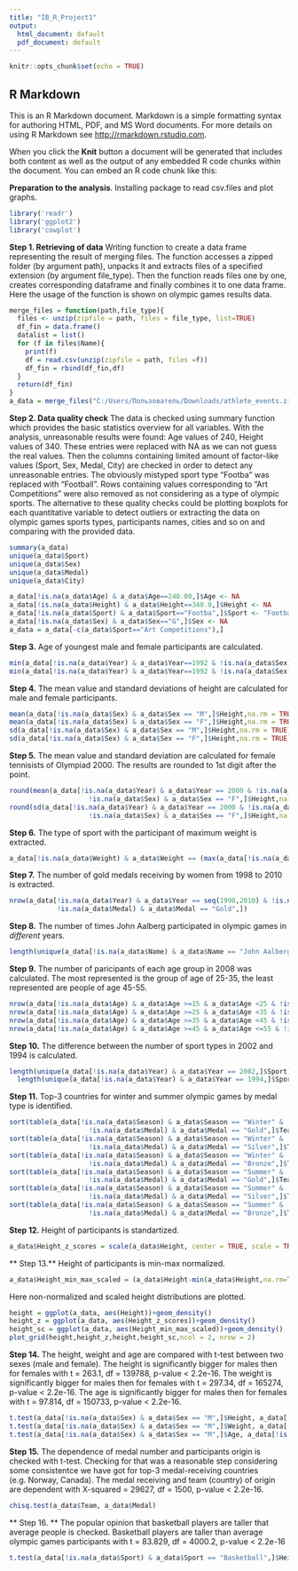 ---
title: "IB_R_Project1"
output:
  html_document: default
  pdf_document: default
---

```{r setup, include=FALSE}
knitr::opts_chunk$set(echo = TRUE)
```

## R Markdown

This is an R Markdown document. Markdown is a simple formatting syntax for authoring HTML, PDF, and MS Word documents. For more details on using R Markdown see <http://rmarkdown.rstudio.com>.

When you click the **Knit** button a document will be generated that includes both content as well as the output of any embedded R code chunks within the document. You can embed an R code chunk like this:

**Preparation to the analysis**. Installing package to read csv.files and plot graphs.
```{r}
library('readr')
library('ggplot2')
library('cowplot')
```
**Step 1. Retrieving of data** Writing function to create a data frame representing the result of merging files.
The function accesses a zipped folder (by argument path), unpacks it and extracts files of a
specified extension (by argument file_type). Then the function reads files one by one, creates corresponding dataframe and finally combines it to one data frame. Here the usage of the function is shown on olympic games results data.

```{r, warning=FALSE, error = TRUE}
merge_files = function(path,file_type){
  files <- unzip(zipfile = path, files = file_type, list=TRUE)
  df_fin = data.frame()
  datalist = list()
  for (f in files$Name){
    print(f)
    df = read.csv(unzip(zipfile = path, files =f))
    df_fin = rbind(df_fin,df)
  }
  return(df_fin)
}
a_data = merge_files("C:/Users/Пользователь/Downloads/athlete_events.zip","*.csv")
```

**Step 2. Data quality check** The data is checked using summary function which provides the basic statistics overview for all variables. With the analysis, unreasonable results were found: Age values of 240, Height values of 340. These entries were replaced with NA as we can not guess the real values. Then the columns containing limited amount of factor-like values (Sport, Sex, Medal, City) are checked in order to detect any unreasonable entries. The obviously mistyped sport type "Footba" was replaced with "Football". Rows containing values corresponding to "Art Competitions" were also removed as not considering as a type of olympic sports.
The alternative to these quality checks could be plotting boxplots for each quantitative variable to detect outliers or extracting the data on olympic games sports types, participants names, cities and so on and comparing with the provided data.

```{r}
summary(a_data)
unique(a_data$Sport)
unique(a_data$Sex)
unique(a_data$Medal)
unique(a_data$City)

a_data[!is.na(a_data$Age) & a_data$Age==240.00,]$Age <- NA
a_data[!is.na(a_data$Height) & a_data$Height==340.0,]$Height <- NA
a_data[!is.na(a_data$Sport) & a_data$Sport=="Footba",]$Sport <- "Football"
a_data[!is.na(a_data$Sex) & a_data$Sex=="G",]$Sex <- NA
a_data = a_data[-c(a_data$Sport=="Art Competitions"),] 
```

**Step 3.** Age of youngest male and female participants are calculated.

```{r}
min(a_data[!is.na(a_data$Year) & a_data$Year==1992 & !is.na(a_data$Sex) & a_data$Sex == "M",]$Age,na.rm = TRUE)
min(a_data[!is.na(a_data$Year) & a_data$Year==1992 & !is.na(a_data$Sex) & a_data$Sex == "F",]$Age,na.rm = TRUE)

```

**Step 4.** The mean value and standard deviations of height are calculated for male and female participants. 

```{r}
mean(a_data[!is.na(a_data$Sex) & a_data$Sex == "M",]$Height,na.rm = TRUE)
mean(a_data[!is.na(a_data$Sex) & a_data$Sex == "F",]$Height,na.rm = TRUE)
sd(a_data[!is.na(a_data$Sex) & a_data$Sex == "M",]$Height,na.rm = TRUE)
sd(a_data[!is.na(a_data$Sex) & a_data$Sex == "F",]$Height,na.rm = TRUE)
```

**Step 5.** The mean value and standard deviation are calculated for female tennisists of Olympiad 2000. The results are rounded to 1st digit after the point.

```{r}
round(mean(a_data[!is.na(a_data$Year) & a_data$Year == 2000 & !is.na(a_data$Sport) & a_data$Sport == "Tennis" & 
                    !is.na(a_data$Sex) & a_data$Sex == "F",]$Height,na.rm = TRUE),digits = 1)
round(sd(a_data[!is.na(a_data$Year) & a_data$Year == 2000 & !is.na(a_data$Sport) & a_data$Sport == "Tennis" & 
                    !is.na(a_data$Sex) & a_data$Sex == "F",]$Height,na.rm = TRUE),digits = 1)
```

**Step 6.** The type of sport with the participant of maximum weight is extracted.

```{r}
a_data[!is.na(a_data$Weight) & a_data$Weight == (max(a_data[!is.na(a_data$Sex) & a_data$Sex == "M",]$Weight, na.rm = TRUE)),]$Sport
```

**Step 7.** The number of gold medals receiving by women from 1998 to 2010 is extracted.

```{r}
nrow(a_data[!is.na(a_data$Year) & a_data$Year == seq(1998,2010) & !is.na(a_data$Sex) & a_data$Sex == "F" & 
            !is.na(a_data$Medal) & a_data$Medal == "Gold",])
```

**Step 8.** The number of times John Aalberg participated in olympic games in *different* years.

```{r}
length(unique(a_data[!is.na(a_data$Name) & a_data$Name == "John Aalberg",]$Year))
```

**Step 9.** The number of paricipants of each age group in 2008 was calculated. The most represented is the group of age of 25-35, the least represented are people of age 45-55.

```{r}
nrow(a_data[!is.na(a_data$Age) & a_data$Age >=15 & a_data$Age <25 & !is.na(a_data$Year) & a_data$Year == 2008,])
nrow(a_data[!is.na(a_data$Age) & a_data$Age >=25 & a_data$Age <35 & !is.na(a_data$Year) & a_data$Year == 2008,])
nrow(a_data[!is.na(a_data$Age) & a_data$Age >=35 & a_data$Age <45 & !is.na(a_data$Year) & a_data$Year == 2008,])
nrow(a_data[!is.na(a_data$Age) & a_data$Age >=45 & a_data$Age <=55 & !is.na(a_data$Year) & a_data$Year == 2008,])

```

**Step 10.** The difference between the number of sport types in 2002 and 1994 is calculated.

```{r}
length(unique(a_data[!is.na(a_data$Year) & a_data$Year == 2002,]$Sport)) -
  length(unique(a_data[!is.na(a_data$Year) & a_data$Year == 1994,]$Sport))
```

**Step 11.** Top-3 countries for winter and summer olympic games by medal type is identified.

```{r}
sort(table(a_data[!is.na(a_data$Season) & a_data$Season == "Winter" &
                    !is.na(a_data$Medal) & a_data$Medal == "Gold",]$Team), decreasing = TRUE)[1:3]
sort(table(a_data[!is.na(a_data$Season) & a_data$Season == "Winter" &
                    !is.na(a_data$Medal) & a_data$Medal == "Silver",]$Team), decreasing = TRUE)[1:3]
sort(table(a_data[!is.na(a_data$Season) & a_data$Season == "Winter" &
                    !is.na(a_data$Medal) & a_data$Medal == "Bronze",]$Team), decreasing = TRUE)[1:3]
sort(table(a_data[!is.na(a_data$Season) & a_data$Season == "Summer" &
                    !is.na(a_data$Medal) & a_data$Medal == "Gold",]$Team), decreasing = TRUE)[1:3]
sort(table(a_data[!is.na(a_data$Season) & a_data$Season == "Summer" &
                    !is.na(a_data$Medal) & a_data$Medal == "Silver",]$Team), decreasing = TRUE)[1:3]
sort(table(a_data[!is.na(a_data$Season) & a_data$Season == "Summer" &
                    !is.na(a_data$Medal) & a_data$Medal == "Bronze",]$Team), decreasing = TRUE)[1:3]
```

**Step 12.** Height of participants is standartized.

```{r}
a_data$Height_z_scores = scale(a_data$Height, center = TRUE, scale = TRUE)
```

** Step 13.** Height of participants is min-max normalized.

```{r}
a_data$Height_min_max_scaled = (a_data$Height-min(a_data$Height,na.rm=TRUE))/(max(a_data$Height,na.rm=TRUE)-min(a_data$Height,na.rm=TRUE))
```

Here non-normalized and scaled height distributions are plotted.

```{r}
height = ggplot(a_data, aes(Height))+geom_density()
height_z = ggplot(a_data, aes(Height_z_scores))+geom_density()
height_sc = ggplot(a_data, aes(Height_min_max_scaled))+geom_density()
plot_grid(height,height_z,height,height_sc,ncol = 2, nrow = 2)
```

**Step 14.** The height, weight and age are compared with t-test between two sexes (male and female). The height is significantly bigger for males then for females with t = 263.1, df = 139788, p-value < 2.2e-16. The weight is significantly bigger for males then for females with t = 297.34, df = 165274, p-value < 2.2e-16. The age is significantly bigger for males then for females with t = 97.814, df = 150733, p-value < 2.2e-16.

```{r}
t.test(a_data[!is.na(a_data$Sex) & a_data$Sex == "M",]$Height, a_data[!is.na(a_data$Sex) & a_data$Sex == "F",]$Height)
t.test(a_data[!is.na(a_data$Sex) & a_data$Sex == "M",]$Weight, a_data[!is.na(a_data$Sex) & a_data$Sex == "F",]$Weight)
t.test(a_data[!is.na(a_data$Sex) & a_data$Sex == "M",]$Age, a_data[!is.na(a_data$Sex) & a_data$Sex == "F",]$Age)
```

**Step 15.** The dependence of medal number and participants origin is checked with t-test. Checking for that was a reasonable step considering some consistentce we have got for top-3 medal-receiving countries (e.g. Norway, Canada). The medal receiving and team (country) of origin are dependent with X-squared = 29627, df = 1500, p-value < 2.2e-16.

```{r}
chisq.test(a_data$Team, a_data$Medal)
```

** Step 16. ** The popular opinion that basketball players are taller that average people is checked. Basketball players are taller than average olympic games participants with t = 83.829, df = 4000.2, p-value < 2.2e-16

```{r}
t.test(a_data[!is.na(a_data$Sport) & a_data$Sport == "Basketball",]$Height, a_data[!is.na(a_data$Height),]$Height)
```


